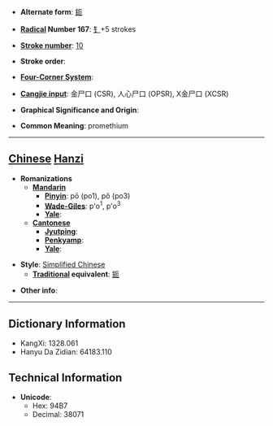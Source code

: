 * '''Alternate form''': [[鉕]]

* '''[[Wiktionary:Chinese radical index| Radical]] Number 167''': [[Wiktionary:Chinese radical index 钅|钅]]+5 strokes

* '''[[Wiktionary:Chinese total strokes index|Stroke number]]''': [[Wiktionary:Chinese total strokes index 10|10]]

* '''Stroke order''': 

* '''[[Wiktionary:Chinese four corner index|Four-Corner System]]''': 

* '''[[Wiktionary:Chinese Cangjie index|Cangjie input]]''': 金尸口 (CSR), 人心尸口 (OPSR), X金尸口 (XCSR)

* '''Graphical Significance and Origin''': 

* '''Common Meaning''': promethium

----

== [[Chinese]] [[Hanzi]] ==

* '''Romanizations'''
** '''[[Mandarin]]'''
*** '''[[Pinyin]]''': pō (po1), pǒ (po3)
*** '''[[Wade-Giles]]''': p'o<sup>1</sup>, p'o<sup>3</sup>
*** '''[[Yale]]''': 
** '''[[Cantonese]]'''
*** '''[[Jyutping]]''':
*** '''[[Penkyamp]]''': 
*** '''[[Yale]]''': 

* '''Style''': [[Simplified Chinese]] 
** '''[[Traditional Chinese|Traditional]] equivalent''': [[鉕]]

* '''Other info''': 

----

== Dictionary Information ==

* KangXi: 1328.061
* Hanyu Da Zidian: 64183.110

== Technical Information ==

* '''Unicode''':
** Hex: 94B7
** Decimal: 38071